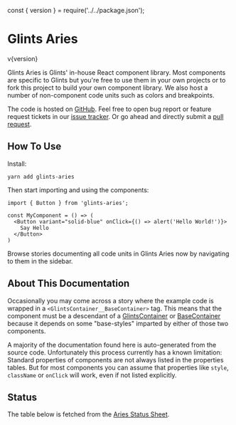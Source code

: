 const { version } = require('../../package.json');

<Meta title="Introduction" />

# Glints Aries

<span>v{version}</span>

Glints Aries is Glints' in-house React component library. Most components are specific to Glints but you're free to use them in your own projects or to fork this project to build your own component library. We also host a number of non-component code units such as colors and breakpoints.

The code is hosted on [GitHub](https://github.com/glints-dev/glints-aries). Feel free to open bug report or feature request tickets in our [issue tracker](https://github.com/glints-dev/glints-aries/issues). Or go ahead and directly submit a [pull request](https://github.com/glints-dev/glints-aries/pulls).

## How To Use

Install:

```
yarn add glints-aries
```

Then start importing and using the components:

```
import { Button } from 'glints-aries';

const MyComponent = () => (
  <Button variant="solid-blue" onClick={() => alert('Hello World!')}>
    Say Hello
  </Button>
)
```

Browse stories documenting all code units in Glints Aries now by navigating to them in the sidebar.

## About This Documentation

Occasionally you may come across a story where the example code is wrapped in a `<GlintsContainer__BaseContainer>` tag. This means that the component must be a descendant of a [GlintsContainer](/?path=/docs/utilities-glintscontainer--page#glintscontainer) or [BaseContainer](/?path=/docs/utilities-glintscontainer--page#basecontainer) because it depends on some "base-styles" imparted by either of those two components.

A majority of the documentation found here is auto-generated from the source code. Unfortunately this process currently has a known limitation: Standard properties of components are not always listed in the properties tables. But for most components you can assume that properties like `style`, `className` or `onClick` will work, even if not listed explicitly.

## Status

The table below is fetched from the [Aries Status Sheet](https://docs.google.com/spreadsheets/d/1O9WY_x9MmzRIbskPE-2_TsKgOz3N7C61iEqcx6zWln8/edit?usp=sharing).

<AriesStatus />
